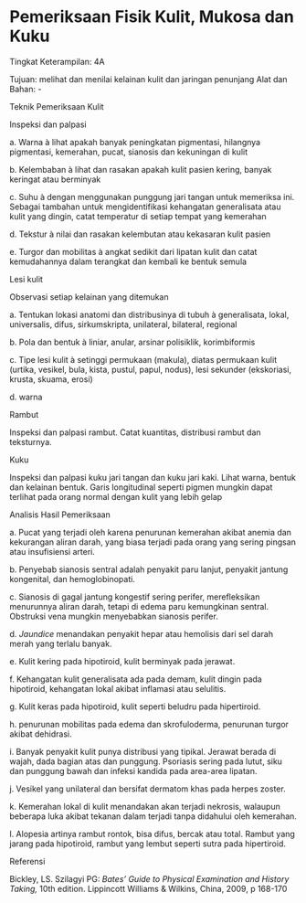 # Pemeriksaan Fisik Kulit, Mukosa dan Kuku 
Tingkat Keterampilan: 4A

Tujuan: melihat dan menilai kelainan kulit dan jaringan penunjang Alat dan Bahan: -

Teknik Pemeriksaan Kulit

Inspeksi dan palpasi

a. Warna à lihat apakah banyak peningkatan pigmentasi, hilangnya pigmentasi, kemerahan, pucat, sianosis dan kekuningan di kulit

b. Kelembaban à lihat dan rasakan apakah kulit pasien kering, banyak keringat atau berminyak

 

c. Suhu à dengan menggunakan punggung jari tangan untuk memeriksa ini. Sebagai tambahan untuk mengidentifikasi kehangatan generalisata atau kulit yang dingin, catat temperatur di setiap tempat yang kemerahan

d. Tekstur à nilai dan rasakan kelembutan atau kekasaran kulit pasien

e. Turgor dan mobilitas à angkat sedikit dari lipatan kulit dan catat kemudahannya dalam terangkat dan kembali ke bentuk semula

Lesi kulit

Observasi setiap kelainan yang ditemukan

a. Tentukan lokasi anatomi dan distribusinya di tubuh à generalisata, lokal, universalis, difus, sirkumskripta, unilateral, bilateral, regional

b. Pola dan bentuk à liniar, anular, arsinar polisiklik, korimbiformis

c. Tipe lesi kulit à setinggi permukaan (makula), diatas permukaan kulit (urtika, vesikel, bula, kista, pustul, papul, nodus), lesi sekunder (ekskoriasi, krusta, skuama, erosi)

d. warna

Rambut

Inspeksi dan palpasi rambut. Catat kuantitas, distribusi rambut dan teksturnya.

Kuku

Inspeksi dan palpasi kuku jari tangan dan kuku jari kaki. Lihat warna, bentuk dan kelainan bentuk. Garis longitudinal seperti pigmen mungkin dapat terlihat pada orang normal dengan kulit yang lebih gelap

Analisis Hasil Pemeriksaan

a. Pucat yang terjadi oleh karena penurunan kemerahan akibat anemia dan kekurangan aliran darah, yang biasa terjadi pada orang yang sering pingsan atau insufisiensi arteri.

b. Penyebab sianosis sentral adalah penyakit paru lanjut, penyakit jantung kongenital, dan hemoglobinopati.

 

c. Sianosis di gagal jantung kongestif sering perifer, merefleksikan menurunnya aliran darah, tetapi di edema paru kemungkinan sentral. Obstruksi vena mungkin menyebabkan sianosis perifer.

d. _Jaundice_ menandakan penyakit hepar atau hemolisis dari sel darah merah yang terlalu banyak.

e. Kulit kering pada hipotiroid, kulit berminyak pada jerawat.

f. Kehangatan kulit generalisata ada pada demam, kulit dingin pada hipotiroid, kehangatan lokal akibat inflamasi atau selulitis.

g. Kulit keras pada hipotiroid, kulit seperti beludru pada hipertiroid.

h. penurunan mobilitas pada edema dan skrofuloderma, penurunan turgor akibat dehidrasi.

i. Banyak penyakit kulit punya distribusi yang tipikal. Jerawat berada di wajah, dada bagian atas dan punggung. Psoriasis sering pada lutut, siku dan punggung bawah dan infeksi kandida pada area-area lipatan.

j. Vesikel yang unilateral dan bersifat dermatom khas pada herpes zoster.

k. Kemerahan lokal di kulit menandakan akan terjadi nekrosis, walaupun beberapa luka akibat tekanan dalam terjadi tanpa didahului oleh kemerahan.

l. Alopesia artinya rambut rontok, bisa difus, bercak atau total. Rambut yang jarang pada hipotiroid, rambut yang lembut seperti sutra pada hipertiroid.

Referensi

Bickley, LS. Szilagyi PG: _Bates’ Guide to Physical Examination and History Taking,_ 10th edition. Lippincott Williams & Wilkins, China, 2009, p 168-170
